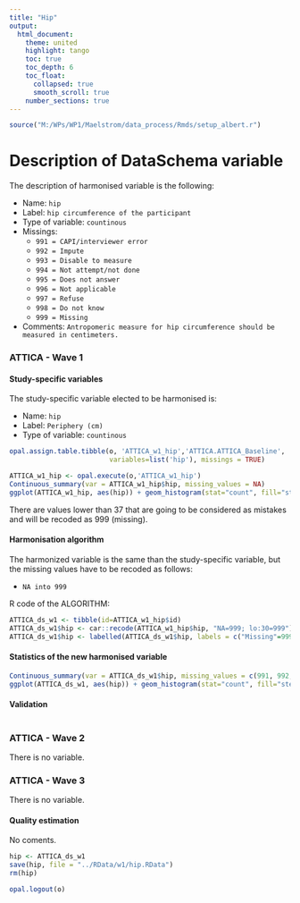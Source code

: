```yaml
---
title: "Hip"
output: 
  html_document:
    theme: united
    highlight: tango
    toc: true
    toc_depth: 6
    toc_float:
      collapsed: true
      smooth_scroll: true
    number_sections: true
---
```


<!-- ########################################################## --> 

<!-- # Installation, loading packages -->
<!-- **R script:** -->



```r
source("M:/WPs/WP1/Maelstrom/data_process/Rmds/setup_albert.r")
```

<!-- ########################################################## --> 

# Description of DataSchema variable 

The description of harmonised variable is the following:
  
* Name: `hip`
* Label: `hip circumference of the participant`
* Type of variable: `countinous`
* Missings: 
    + `991 = CAPI/interviewer error`
    + `992 = Impute`
    + `993 = Disable to measure`
    + `994 = Not attempt/not done`
    + `995 = Does not answer`
    + `996 = Not applicable`
    + `997 = Refuse`
    + `998 = Do not know`
    + `999 = Missing`
* Comments: `Antropomeric measure for hip circumference should be measured in centimeters.`


### ATTICA - Wave 1 

#### Study-specific variables

The study-specific variable elected to be harmonised is:

* Name: `hip`
* Label: `Periphery (cm)`
* Type of variable: `countinous`

```r
opal.assign.table.tibble(o, 'ATTICA_w1_hip','ATTICA.ATTICA_Baseline',
                         variables=list('hip'), missings = TRUE)
```

```r
ATTICA_w1_hip <- opal.execute(o,'ATTICA_w1_hip')
Continuous_summary(var = ATTICA_w1_hip$hip, missing_values = NA)
ggplot(ATTICA_w1_hip, aes(hip)) + geom_histogram(stat="count", fill="steelblue") + xlab("Hip") + ylab("Frequency")
```

There are values lower than 37 that are going to be considered as mistakes and will be recoded as 999 (missing).

#### Harmonisation algorithm
The harmonized variable is the same than the study-specific variable, but the missing values have to be recoded as follows:

* `NA into 999`

R code of the ALGORITHM:

```r
ATTICA_ds_w1 <- tibble(id=ATTICA_w1_hip$id)
ATTICA_ds_w1$hip <- car::recode(ATTICA_w1_hip$hip, "NA=999; lo:30=999")
ATTICA_ds_w1$hip <- labelled(ATTICA_ds_w1$hip, labels = c("Missing"=999, "Do not know"=998, "Refuse"=997, "Not applicable"=996, "Does not answer"=995,  "Not attempt not done"=994, "Disable to measure"=993, "Impute"=992, "CAPI interviewer error"=991))
```

#### Statistics of the new harmonised variable
```r
Continuous_summary(var = ATTICA_ds_w1$hip, missing_values = c(991, 992, 993, 994, 995, 996, 997, 998, 999))
ggplot(ATTICA_ds_w1, aes(hip)) + geom_histogram(stat="count", fill="steelblue") + xlab("Hip") + ylab("Frequency") + xlim(35,165) 
```

#### Validation
```r
```


### ATTICA - Wave 2 

There is no variable.

### ATTICA - Wave 3 

There is no variable.


#### Quality estimation
No coments.




```r
hip <- ATTICA_ds_w1
save(hip, file = "../RData/w1/hip.RData")
rm(hip)
```

```r
opal.logout(o)
```



